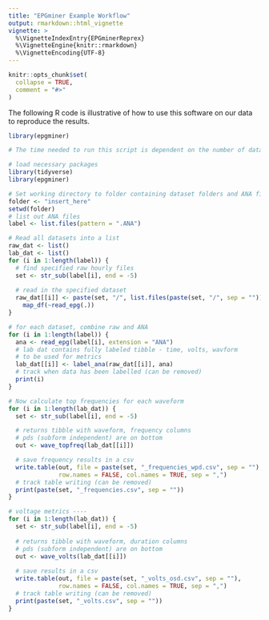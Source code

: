 ```yaml
---
title: "EPGminer Example Workflow"
output: rmarkdown::html_vignette
vignette: >
  %\VignetteIndexEntry{EPGminerReprex}
  %\VignetteEngine{knitr::rmarkdown}
  %\VignetteEncoding{UTF-8}
---
```


```r
knitr::opts_chunk$set(
  collapse = TRUE,
  comment = "#>"
)
```


The following R code is illustrative of how to use this software on our data to reproduce the results.

```r
library(epgminer)

# The time needed to run this script is dependent on the number of datasets

# load necessary packages
library(tidyverse)
library(epgminer)

# Set working directory to folder containing dataset folders and ANA files
folder <- "insert_here"
setwd(folder)
# list out ANA files 
label <- list.files(pattern = ".ANA")

# Read all datasets into a list
raw_dat <- list()
lab_dat <- list()
for (i in 1:length(label)) {
  # find specified raw hourly files
  set <- str_sub(label[i], end = -5)
  
  # read in the specified dataset
  raw_dat[[i]] <- paste(set, "/", list.files(paste(set, "/", sep = "")), sep = "") %>%
    map_df(~read_epg(.))
}

# for each dataset, combine raw and ANA
for (i in 1:length(label)) {
  ana <- read_epg(label[i], extension = "ANA")
  # lab dat contains fully labeled tibble - time, volts, wavform
  # to be used for metrics
  lab_dat[[i]] <- label_ana(raw_dat[[i]], ana)
  # track when data has been labelled (can be removed)
  print(i)
}

# Now calculate top frequencies for each waveform
for (i in 1:length(lab_dat)) {
  set <- str_sub(label[i], end = -5)

  # returns tibble with waveform, frequency columns
  # pds (subform independent) are on bottom
  out <- wave_topfreq(lab_dat[[i]])

  # save frequency results in a csv
  write.table(out, file = paste(set, "_frequencies_wpd.csv", sep = ""),
              row.names = FALSE, col.names = TRUE, sep = ",")
  # track table writing (can be removed)
  print(paste(set, "_frequencies.csv", sep = ""))
}

# voltage metrics ----
for (i in 1:length(lab_dat)) {
  set <- str_sub(label[i], end = -5)
  
  # returns tibble with waveform, duration columns
  # pds (subform independent) are on bottom
  out <- wave_volts(lab_dat[[i]])
  
  # save results in a csv
  write.table(out, file = paste(set, "_volts_osd.csv", sep = ""),
              row.names = FALSE, col.names = TRUE, sep = ",")
  # track table writing (can be removed)
  print(paste(set, "_volts.csv", sep = ""))
}
```
